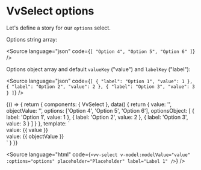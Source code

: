 
<Meta title="Components/Select/Props/options" />

# VvSelect options

Let's define a story for our `options` select.

Options string array:

<Source language="json" code={`[ "Option 4", "Option 5", "Option 6" ]`} />

Options object array and default `valueKey` ("value") and `labelKey` ("label"):

<Source
	language="json"
	code={`[
	{
		"label": "Option 1",
		"value": 1
	},
	{
		"label": "Option 2",
		"value": 2
	},
	{
		"label": "Option 3",
		"value": 3
	}
]`}
/>

<Canvas>
	<Story name="options">
		{() => {
			return {
				components: { VvSelect },
				data() {
					return {
						value: '',
						objectValue: '',
						options: ['Option 4', 'Option 5', 'Option 6'],
						optionsObject: [
							{
								label: 'Option 1',
								value: 1
							},
							{
								label: 'Option 2',
								value: 2
							},
							{
								label: 'Option 3',
								value: 3
							}
						]
					}
				},
				template: `<div class="flex gap-32">
						<div class="w-1/2">
							<vv-select v-model:modelValue="value" :options="options" placeholder="Placeholder" label="Label 1" />
							value: {{ value }}
						</div>
						<div class="w-1/2">
							<vv-select v-model:modelValue="objectValue" :options="optionsObject" placeholder="Placeholder" label="Label 1" />
							value: {{ objectValue }}
						</div>
					</div>`
			}
		}}
	</Story>
</Canvas>

<Source
	language="html"
	code={`<vv-select v-model:modelValue="value" :options="options" placeholder="Placeholder" label="Label 1" />`}
/>
